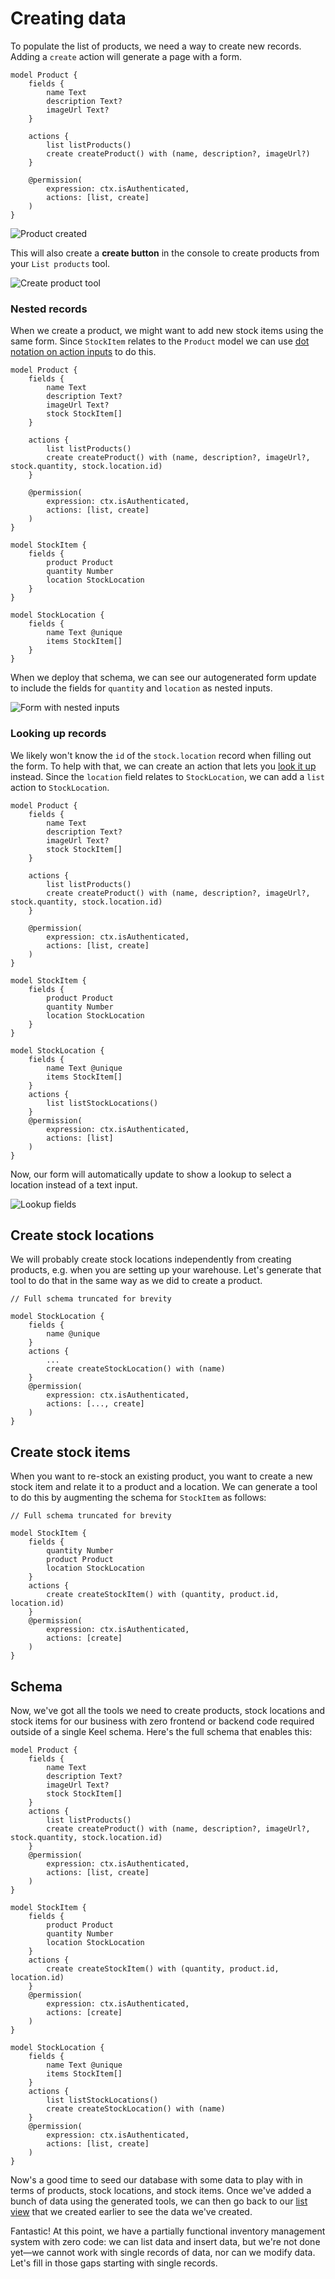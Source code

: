 
# Creating data

To populate the list of products, we need a way to create new records. Adding a `create` action will generate a page with a form.

```keel {10,14}
model Product {
    fields {
        name Text
        description Text?
        imageUrl Text?
    }

    actions {
        list listProducts()
        create createProduct() with (name, description?, imageUrl?)
    }

    @permission(
        expression: ctx.isAuthenticated,
        actions: [list, create]
    )
}
```

![Product created](/internal-tools-tutorial-create-product.gif)

This will also create a **create button** in the console to create products from your `List products` tool.

![Create product tool](/internal-tools-tutorial-create-product-link.png)

### Nested records
When we create a product, we might want to add new stock items using the same form. Since `StockItem` relates to the `Product` model we can use [dot notation on action inputs](/actions#creating-nested-records) to do this.

```keel {6, 11, 20-33}
model Product {
    fields {
        name Text
        description Text?
        imageUrl Text?
        stock StockItem[]
    }

    actions {
        list listProducts()
        create createProduct() with (name, description?, imageUrl?, stock.quantity, stock.location.id)
    }

    @permission(
        expression: ctx.isAuthenticated,
        actions: [list, create]
    )
}

model StockItem {
    fields {
        product Product
        quantity Number
        location StockLocation
    }
}

model StockLocation {
    fields {
        name Text @unique
        items StockItem[]
    }
}
```

When we deploy that schema, we can see our autogenerated form update to include the fields for `quantity` and `location` as nested inputs.

![Form with nested inputs](/internal-tools-tutorial-create-nested.png)

### Looking up records

We likely won't know the `id` of the `stock.location` record when filling out the form. To help with that, we can create an action that lets you [look it up](/internal-tools/lookups) instead. Since the `location` field relates to `StockLocation`, we can add a `list` action to `StockLocation`.

```keel {34, 36-39}
model Product {
    fields {
        name Text
        description Text?
        imageUrl Text?
        stock StockItem[]
    }

    actions {
        list listProducts()
        create createProduct() with (name, description?, imageUrl?, stock.quantity, stock.location.id)
    }

    @permission(
        expression: ctx.isAuthenticated,
        actions: [list, create]
    )
}

model StockItem {
    fields {
        product Product
        quantity Number
        location StockLocation
    }
}

model StockLocation {
    fields {
        name Text @unique
        items StockItem[]
    }
    actions {
        list listStockLocations()
    }
    @permission(
        expression: ctx.isAuthenticated,
        actions: [list]
    )
}
```

Now, our form will automatically update to show a lookup to select a location instead of a text input.

![Lookup fields](/internal-tools-tutorial-lookups.gif)

## Create stock locations

We will probably create stock locations independently from creating products, e.g. when you are setting up your warehouse. Let's generate that tool to do that in the same way as we did to create a product.

```keel {9,13}
// Full schema truncated for brevity 

model StockLocation {
    fields {
        name @unique
    }
    actions {
        ...
        create createStockLocation() with (name)
    }
    @permission(
        expression: ctx.isAuthenticated,
        actions: [..., create]
    )
}
```

## Create stock items
When you want to re-stock an existing product, you want to create a new stock item and relate it to a product and a location. We can generate a tool to do this by augmenting the schema for `StockItem` as follows:

```keel {9-15}
// Full schema truncated for brevity 

model StockItem {
    fields {
        quantity Number
        product Product
        location StockLocation
    }
    actions {
        create createStockItem() with (quantity, product.id, location.id)
    }
    @permission(
        expression: ctx.isAuthenticated,
        actions: [create]
    )
}
```

## Schema

Now, we've got all the tools we need to create products, stock locations and stock items for our business with zero frontend or backend code required outside of a single Keel schema. Here's the full schema that enables this:

```keel filename="schema.keel" {10,14,24-30,38-45}
model Product {
    fields {
        name Text
        description Text?
        imageUrl Text?
        stock StockItem[]
    }
    actions {
        list listProducts()
        create createProduct() with (name, description?, imageUrl?, stock.quantity, stock.location.id)
    }
    @permission(
        expression: ctx.isAuthenticated,
        actions: [list, create]
    )
}

model StockItem {
    fields {
        product Product
        quantity Number
        location StockLocation
    }
    actions {
        create createStockItem() with (quantity, product.id, location.id)
    }
    @permission(
        expression: ctx.isAuthenticated,
        actions: [create]
    )
}

model StockLocation {
    fields {
        name Text @unique
        items StockItem[]
    }
    actions {
        list listStockLocations()
        create createStockLocation() with (name)
    }
    @permission(
        expression: ctx.isAuthenticated,
        actions: [list, create]
    )
}
```

Now's a good time to seed our database with some data to play with in terms of products, stock locations, and stock items. Once we've added a bunch of data using the generated tools, we can then go back to our [list view](/internal-tools-tutorial/listing-data) that we created earlier to see the data we've created.

Fantastic! At this point, we have a partially functional inventory management system with zero code: we can list data and insert data, but we're not done yet—we cannot work with single records of data, nor can we modify data. Let's fill in those gaps starting with single records.